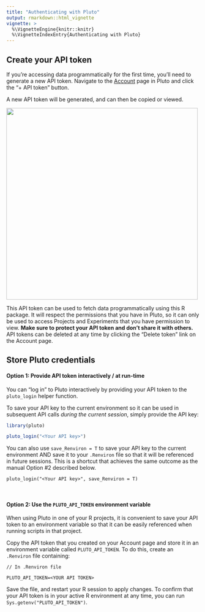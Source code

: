 ```yaml
---
title: "Authenticating with Pluto"
output: rmarkdown::html_vignette
vignette: >
  %\VignetteEngine{knitr::knitr}
  %\VignetteIndexEntry{Authenticating with Pluto}
---
```


## Create your API token

If you're accessing data programmatically for the first time, you'll need to generate a new API token. Navigate to the <a href="https://pluto.bio/account" class="pluto-link">Account</a> page in Pluto and click the "+ API token" button.

A new API token will be generated, and can then be copied or viewed.

<img src="https://cdn.bfldr.com/2Q1IPX6I/at/kxb97zhchqsnk9vthpmbvfck/R_-_API_token" height="500">

This API token can be used to fetch data programmatically using this R package. It will respect the permissions that you have in Pluto, so it can only be used to access Projects and Experiments that you have permission to view. **Make sure to protect your API token and don't share it with others.** API tokens can be deleted at any time by clicking the "Delete token" link on the Account page.


## Store Pluto credentials

#### Option 1: Provide API token interactively / at run-time

You can "log in" to Pluto interactively by providing your API token to the `pluto_login` helper function.

To save your API key to the current environment so it can be used in subsequent API calls _during the current session_, simply provide the API key:

```r
library(pluto)

pluto_login("<Your API key>")
```

You can also use `save_Renviron = T` to save your API key to the current environment AND save it to your `.Renviron` file so that it will be referenced in future sessions. This is a shortcut that achieves the same outcome as the manual Option #2 described below.

```
pluto_login("<Your API key>", save_Renviron = T)
```

<br>

#### Option 2: Use the `PLUTO_API_TOKEN` environment variable

When using Pluto in one of your R projects, it is convenient to save your API token to an environment variable so that it can be easily referenced when running scripts in that project.

Copy the API token that you created on your Account page and store it in an environment variable called `PLUTO_API_TOKEN`. To do this, create an `.Renviron` file containing:

```
// In .Renviron file

PLUTO_API_TOKEN=<YOUR API TOKEN>
```

Save the file, and restart your R session to apply changes. To confirm that your API token is in your active R environment at any time, you can run `Sys.getenv("PLUTO_API_TOKEN")`.
